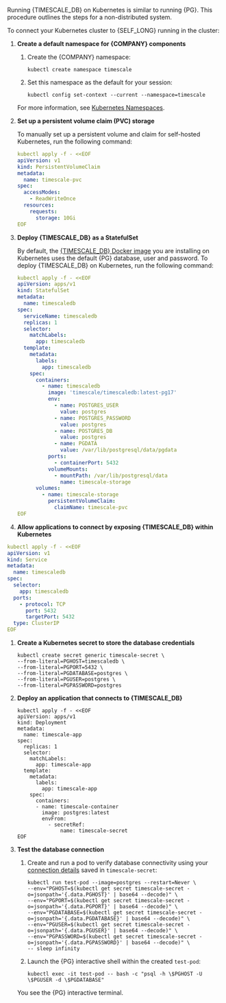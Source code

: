 
Running {TIMESCALE_DB} on Kubernetes is similar to running {PG}. This procedure outlines the steps for a non-distributed system. 

To connect your Kubernetes cluster to {SELF_LONG} running in the cluster:

<Procedure>

1. **Create a default namespace for {COMPANY} components**

    1. Create the {COMPANY} namespace:

       ```shell
       kubectl create namespace timescale
       ```

    1. Set this namespace as the default for your session:

       ```shell
       kubectl config set-context --current --namespace=timescale
       ```

   For more information, see [Kubernetes Namespaces][kubernetes-namespace].

1. **Set up a persistent volume claim (PVC) storage**

   To manually set up a persistent volume and claim for self-hosted Kubernetes, run the following command:

   ```yaml
   kubectl apply -f - <<EOF
   apiVersion: v1
   kind: PersistentVolumeClaim
   metadata:
     name: timescale-pvc
   spec:
     accessModes:
       - ReadWriteOnce
     resources:
       requests:
         storage: 10Gi
   EOF
   ```

1. **Deploy {TIMESCALE_DB} as a StatefulSet**

   By default, the [{TIMESCALE_DB} Docker image][timescale-docker-image] you are installing on Kubernetes uses the
   default {PG} database, user and password. To deploy {TIMESCALE_DB} on Kubernetes, run the following command:

    ```yaml
    kubectl apply -f - <<EOF
    apiVersion: apps/v1
    kind: StatefulSet
    metadata:
      name: timescaledb
    spec:
      serviceName: timescaledb
      replicas: 1
      selector:
        matchLabels:
          app: timescaledb
      template:
        metadata:
          labels:
            app: timescaledb
        spec:
          containers:
            - name: timescaledb
              image: 'timescale/timescaledb:latest-pg17'
              env:
                - name: POSTGRES_USER
                  value: postgres
                - name: POSTGRES_PASSWORD
                  value: postgres
                - name: POSTGRES_DB
                  value: postgres
                - name: PGDATA
                  value: /var/lib/postgresql/data/pgdata
              ports:
                - containerPort: 5432
              volumeMounts:
                - mountPath: /var/lib/postgresql/data
                  name: timescale-storage
          volumes:
            - name: timescale-storage
              persistentVolumeClaim:
                claimName: timescale-pvc
    EOF
    ```

1. **Allow applications to connect by exposing {TIMESCALE_DB} within Kubernetes**

  ```yaml
  kubectl apply -f - <<EOF
  apiVersion: v1
  kind: Service
  metadata:
    name: timescaledb
  spec:
    selector:
      app: timescaledb
    ports:
      - protocol: TCP
        port: 5432
        targetPort: 5432
    type: ClusterIP
  EOF
  ```

1. **Create a Kubernetes secret to store the database credentials**

   ```shell
   kubectl create secret generic timescale-secret \
   --from-literal=PGHOST=timescaledb \
   --from-literal=PGPORT=5432 \
   --from-literal=PGDATABASE=postgres \
   --from-literal=PGUSER=postgres \
   --from-literal=PGPASSWORD=postgres
   ```

1. **Deploy an application that connects to {TIMESCALE_DB}**

      ```shell
      kubectl apply -f - <<EOF
      apiVersion: apps/v1
      kind: Deployment
      metadata:
        name: timescale-app
      spec:
        replicas: 1
        selector:
          matchLabels:
            app: timescale-app
        template:
          metadata:
            labels:
              app: timescale-app
          spec:
            containers:
            - name: timescale-container
              image: postgres:latest
              envFrom:
                - secretRef:
                    name: timescale-secret
      EOF
      ```

1. **Test the database connection**

    1. Create and run a pod to verify database connectivity using your [connection details][connection-info] saved in `timescale-secret`:

         ```shell
         kubectl run test-pod --image=postgres --restart=Never \
         --env="PGHOST=$(kubectl get secret timescale-secret -o=jsonpath='{.data.PGHOST}' | base64 --decode)" \
         --env="PGPORT=$(kubectl get secret timescale-secret -o=jsonpath='{.data.PGPORT}' | base64 --decode)" \
         --env="PGDATABASE=$(kubectl get secret timescale-secret -o=jsonpath='{.data.PGDATABASE}' | base64 --decode)" \
         --env="PGUSER=$(kubectl get secret timescale-secret -o=jsonpath='{.data.PGUSER}' | base64 --decode)" \
         --env="PGPASSWORD=$(kubectl get secret timescale-secret -o=jsonpath='{.data.PGPASSWORD}' | base64 --decode)" \
         -- sleep infinity
         ```

    1. Launch the {PG} interactive shell within the created `test-pod`:

         ```shell
         kubectl exec -it test-pod -- bash -c "psql -h \$PGHOST -U \$PGUSER -d \$PGDATABASE"
         ```

   You see the {PG} interactive terminal.

</Procedure>


[kubernetes-namespace]: https://kubernetes.io/docs/concepts/overview/working-with-objects/namespaces/
[timescale-docker-image]: https://hub.docker.com/r/timescale/timescaledb
[connection-info]: /integrations/:currentVersion:/find-connection-details/